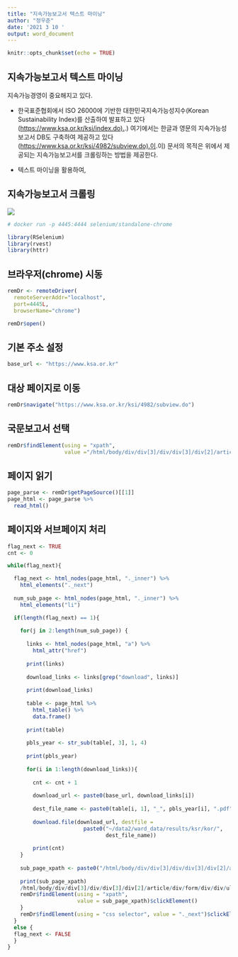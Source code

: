 ```yaml
---
title: "지속가능보고서 텍스트 마이닝"
author: "정우준"
date: '2021 3 10 '
output: word_document
---
```


```r
knitr::opts_chunk$set(echo = TRUE)
```

## 지속가능보고서 텍스트 마이닝

지속가능경영이 중요해지고 있다.

-   한국표준협회에서 ISO 26000에 기반한 대한민국지속가능성지수(Korean Sustainability Index)를 산출하여 발표하고 있다([https://www.ksa.or.kr/ksi/index.do).](https://www.ksa.or.kr/ksi/index.do).) 여기에서는 한글과 영문의 지속가능성 보고서 DB도 구축하여 제공하고 있다([https://www.ksa.or.kr/ksi/4982/subview.do).이](https://www.ksa.or.kr/ksi/4982/subview.do).이) 문서의 목적은 위에서 제공되는 지속가능보고서를 크롤링하는 방법을 제공한다.

-   텍스트 마이닝을 활용하여,

## 지속가능보고서 크롤링

![](projects/sustainability/images/ksi_db.png)

```bash
# docker run -p 4445:4444 selenium/standalone-chrome
```

```r
library(RSelenium)
library(rvest)
library(httr)
```

## 브라우저(chrome) 시동

```r
remDr <- remoteDriver(
  remoteServerAddr="localhost",
  port=4445L,
  browserName="chrome")

remDr$open()
```

## 기본 주소 설정

```r
base_url <- "https://www.ksa.or.kr"
```

## 대상 페이지로 이동

```r
remDr$navigate("https://www.ksa.or.kr/ksi/4982/subview.do")
```

## 국문보고서 선택

```r
remDr$findElement(using = "xpath",
                  value ="/html/body/div/div[3]/div/div[3]/div[2]/article/div/div[2]/form/div/ul/li[1]/a")$clickElement()
```

## 페이지 읽기

```r
page_parse <- remDr$getPageSource()[[1]]
page_html <- page_parse %>% 
  read_html()
```

## 페이지와 서브페이지 처리

```r
flag_next <- TRUE
cnt <- 0

while(flag_next){

  flag_next <- html_nodes(page_html, "._inner") %>% 
    html_elements("._next")
  
  num_sub_page <- html_nodes(page_html, "._inner") %>% 
    html_elements("li")

  if(length(flag_next) == 1){
    
    for(j in 2:length(num_sub_page)) {
      
      links <- html_nodes(page_html, "a") %>%
        html_attr("href")    
      
      print(links)
      
      download_links <- links[grep("download", links)]
    
      print(download_links)
      
      table <- page_html %>% 
        html_table() %>%
        data.frame()
    
      print(table)
      
      pbls_year <- str_sub(table[, 3], 1, 4)
      
      print(pbls_year)
      
      for(i in 1:length(download_links)){
        
        cnt <- cnt + 1
      
        download_url <- paste0(base_url, download_links[i])
      
        dest_file_name <- paste0(table[i, 1], "_", pbls_year[i], ".pdf")
      
        download.file(download_url, destfile = 
                        paste0("~/data2/ward_data/results/ksr/kor/", 
                               dest_file_name))
      
        print(cnt)
    }
    
    sub_page_xpath <- paste0("/html/body/div/div[3]/div/div[3]/div[2]/article/div/form/div/div/ul/li[", j, "]/a")
    
    print(sub_page_xpath)
    /html/body/div/div[3]/div/div[3]/div[2]/article/div/form/div/div/ul/li[2]/a
    remDr$findElement(using = "xpath",
                      value = sub_page_xpath)$clickElement()
    }
    remDr$findElement(using = "css selector", value = "._next")$clickElement()
  } 
  else {
  flag_next <- FALSE
  }
} 
```
